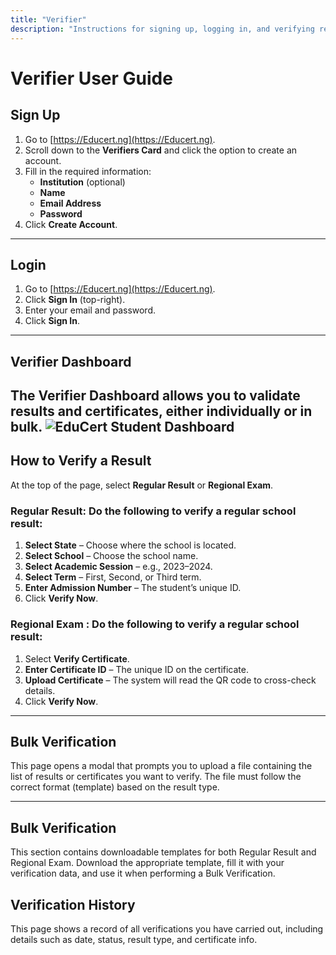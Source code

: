 ```yaml
---
title: "Verifier"
description: "Instructions for signing up, logging in, and verifying results or certificates on EduCert"
---
```



# Verifier User Guide

## Sign Up

1. Go to [https://Educert.ng](https://Educert.ng).  
2. Scroll down to the **Verifiers Card** and click the option to create an account.  
3. Fill in the required information:
   - **Institution** (optional)
   - **Name**
   - **Email Address**
   - **Password**
4. Click **Create Account**.

---

## Login

1. Go to [https://Educert.ng](https://Educert.ng).  
2. Click **Sign In** (top-right).  
3. Enter your email and password.  
4. Click **Sign In**.

---

## Verifier Dashboard

The Verifier Dashboard allows you to validate results and certificates, either individually or in bulk.
<Image
  src="/images/verifierdashboard.png"
  alt="EduCert Student Dashboard"
  width={900}
  height={500}
/>
---

## How to Verify a Result

At the top of the page, select **Regular Result** or **Regional Exam**.

### Regular Result: Do the following to verify a regular school result:
1. **Select State** – Choose where the school is located.  
2. **Select School** – Choose the school name.  
3. **Select Academic Session** – e.g., 2023–2024.  
4. **Select Term** – First, Second, or Third term.  
5. **Enter Admission Number** – The student’s unique ID.  
6. Click **Verify Now**.

### Regional Exam : Do the following to verify a regular school result:
1. Select **Verify Certificate**.  
2. **Enter Certificate ID** – The unique ID on the certificate.  
3. **Upload Certificate** – The system will read the QR code to cross-check details.  
4. Click **Verify Now**.

---

## Bulk Verification
This page opens a modal that prompts you to upload a file containing the list of results or certificates you want to verify. The file must follow the correct format (template) based on the result type.

---

## Bulk Verification
This section contains downloadable templates for both Regular Result and Regional Exam. Download the appropriate template, fill it with your verification data, and use it when performing a Bulk Verification.

## Verification History

This page shows a record of all verifications you have carried out, including details such as date, status, result type, and certificate info.

